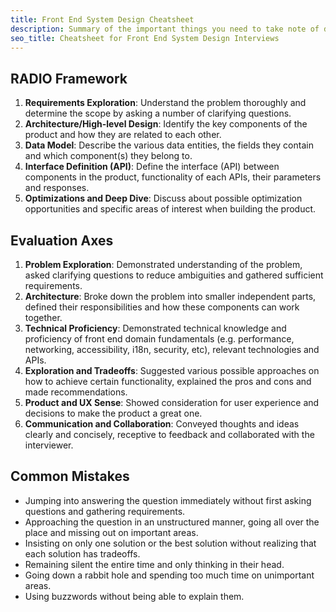 ```yaml
---
title: Front End System Design Cheatsheet
description: Summary of the important things you need to take note of during front end system design interviews.
seo_title: Cheatsheet for Front End System Design Interviews
---
```


## RADIO Framework

1.  **Requirements Exploration**: Understand the problem thoroughly and determine the scope by asking a number of clarifying questions.
2.  **Architecture/High-level Design**: Identify the key components of the product and how they are related to each other.
3.  **Data Model**: Describe the various data entities, the fields they contain and which component(s) they belong to.
4.  **Interface Definition (API)**: Define the interface (API) between components in the product, functionality of each APIs, their parameters and responses.
5.  **Optimizations and Deep Dive**: Discuss about possible optimization opportunities and specific areas of interest when building the product.

## Evaluation Axes

1.  **Problem Exploration**: Demonstrated understanding of the problem, asked clarifying questions to reduce ambiguities and gathered sufficient requirements.
2.  **Architecture**: Broke down the problem into smaller independent parts, defined their responsibilities and how these components can work together.
3.  **Technical Proficiency**: Demonstrated technical knowledge and proficiency of front end domain fundamentals (e.g. performance, networking, accessibility, i18n, security, etc), relevant technologies and APIs.
4.  **Exploration and Tradeoffs**: Suggested various possible approaches on how to achieve certain functionality, explained the pros and cons and made recommendations.
5.  **Product and UX Sense**: Showed consideration for user experience and decisions to make the product a great one.
6.  **Communication and Collaboration**: Conveyed thoughts and ideas clearly and concisely, receptive to feedback and collaborated with the interviewer.

## Common Mistakes

-   Jumping into answering the question immediately without first asking questions and gathering requirements.
-   Approaching the question in an unstructured manner, going all over the place and missing out on important areas.
-   Insisting on only one solution or the best solution without realizing that each solution has tradeoffs.
-   Remaining silent the entire time and only thinking in their head.
-   Going down a rabbit hole and spending too much time on unimportant areas.
-   Using buzzwords without being able to explain them.
